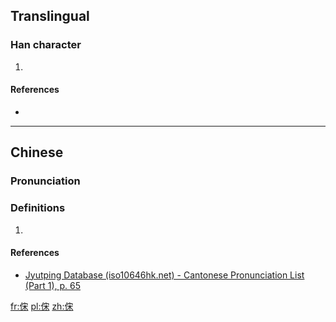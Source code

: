==Translingual==

===Han character===
{{Han char|rn=9|rad=人|as=07|sn=9|four=|canj=OJD, XOJD|ids=⿰亻宋}}

# {{defn|Han|sort=人07}}

====References====
* {{Han ref|kx=0105.050|dkj=00691|dj=0221.160|hdz=10166.060|uh=4FD5|ud=20437}}

----

==Chinese==
{{zh-forms}}

===Pronunciation===
{{zh-pron
|m=sàn
|c=saam3
|mc=y
|oc=y
|ma=
|cat=
}}

===Definitions===
# {{rfdef|lang=zh}}

====References====
*[http://www.iso10646hk.net/jp/document/download.jsp Jyutping Database (iso10646hk.net) - Cantonese Pronunciation List (Part 1), p. 65]

[[fr:俕]]
[[pl:俕]]
[[zh:俕]]